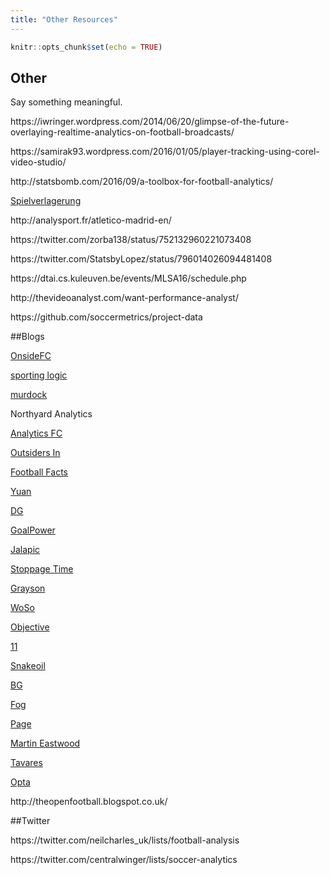 ```yaml
---
title: "Other Resources"
---
```


```r
knitr::opts_chunk$set(echo = TRUE)
```

## Other

Say something meaningful.

https://iwringer.wordpress.com/2014/06/20/glimpse-of-the-future-overlaying-realtime-analytics-on-football-broadcasts/

https://samirak93.wordpress.com/2016/01/05/player-tracking-using-corel-video-studio/

http://statsbomb.com/2016/09/a-toolbox-for-football-analytics/

[Spielverlagerung](http://spielverlagerung.com/)

http://analysport.fr/atletico-madrid-en/

https://twitter.com/zorba138/status/752132960221073408

https://twitter.com/StatsbyLopez/status/796014026094481408

https://dtai.cs.kuleuven.be/events/MLSA16/schedule.php

http://thevideoanalyst.com/want-performance-analyst/

https://github.com/soccermetrics/project-data

##Blogs

[OnsideFC](https://github.com/OnsideFC)

[sporting logic](https://sportinglogicblog.wordpress.com)

[murdock](http://johnburnmurdoch.github.io/)

Northyard Analytics

[Analytics FC](http://analyticsfc.co.uk)

[Outsiders In](https://outsidersin.wordpress.com/)

[Football Facts](http://www.myfootballfacts.com/)

[Yuan](http://andrewyuan.github.io)

[DG](https://differentgame.wordpress.com/)

[GoalPower](http://thepowerofgoals.blogspot.co.uk)

[Jalapic](http://jalapic.github.io/)

[Stoppage Time](http://5addedminutes.com)

[Grayson](https://jameswgrayson.wordpress.com)

[WoSo](https://wosostats.wordpress.com/)

[Objective](http://objective-football.blogspot.com.es)

[11](https://2plus2equals11.wordpress.com)

[Snakeoil](http://statsandsnakeoil.wordpress.com)

[BG](http://www.bootifulgame.com)

[Fog](http://www.wallpaperingfog.co.uk)

[Page](http://dannypage.github.io/)

[Martin Eastwood]([https://github.com/martineastwood/penalty)

[Tavares](https://github.com/rjtavares/football-crunching)

[Opta](http://www.optasportspro.com/about/interesting-links.aspx)

http://theopenfootball.blogspot.co.uk/

##Twitter

https://twitter.com/neilcharles_uk/lists/football-analysis

https://twitter.com/centralwinger/lists/soccer-analytics